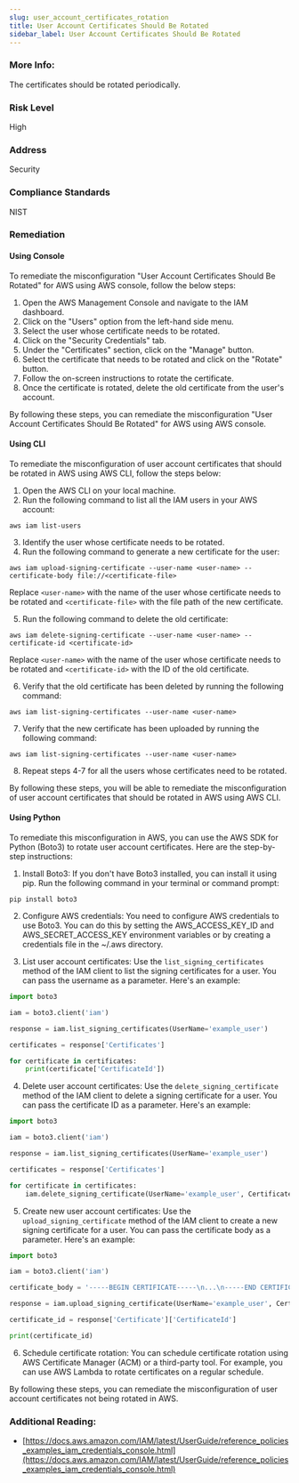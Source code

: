```yaml
---
slug: user_account_certificates_rotation
title: User Account Certificates Should Be Rotated
sidebar_label: User Account Certificates Should Be Rotated
---
```


### More Info:

The certificates should be rotated periodically.

### Risk Level

High

### Address

Security

### Compliance Standards

NIST

### Remediation

#### Using Console

To remediate the misconfiguration "User Account Certificates Should Be Rotated" for AWS using AWS console, follow the below steps:

1. Open the AWS Management Console and navigate to the IAM dashboard.
2. Click on the "Users" option from the left-hand side menu.
3. Select the user whose certificate needs to be rotated.
4. Click on the "Security Credentials" tab.
5. Under the "Certificates" section, click on the "Manage" button.
6. Select the certificate that needs to be rotated and click on the "Rotate" button.
7. Follow the on-screen instructions to rotate the certificate.
8. Once the certificate is rotated, delete the old certificate from the user's account.

By following these steps, you can remediate the misconfiguration "User Account Certificates Should Be Rotated" for AWS using AWS console.

#### Using CLI

To remediate the misconfiguration of user account certificates that should be rotated in AWS using AWS CLI, follow the steps below:

1. Open the AWS CLI on your local machine.
2. Run the following command to list all the IAM users in your AWS account:

```
aws iam list-users
```

3. Identify the user whose certificate needs to be rotated.
4. Run the following command to generate a new certificate for the user:

```
aws iam upload-signing-certificate --user-name <user-name> --certificate-body file://<certificate-file>
```

Replace `<user-name>` with the name of the user whose certificate needs to be rotated and `<certificate-file>` with the file path of the new certificate.

5. Run the following command to delete the old certificate:

```
aws iam delete-signing-certificate --user-name <user-name> --certificate-id <certificate-id>
```

Replace `<user-name>` with the name of the user whose certificate needs to be rotated and `<certificate-id>` with the ID of the old certificate.

6. Verify that the old certificate has been deleted by running the following command:

```
aws iam list-signing-certificates --user-name <user-name>
```

7. Verify that the new certificate has been uploaded by running the following command:

```
aws iam list-signing-certificates --user-name <user-name>
```

8. Repeat steps 4-7 for all the users whose certificates need to be rotated.

By following these steps, you will be able to remediate the misconfiguration of user account certificates that should be rotated in AWS using AWS CLI.

#### Using Python

To remediate this misconfiguration in AWS, you can use the AWS SDK for Python (Boto3) to rotate user account certificates. Here are the step-by-step instructions:

1. Install Boto3: If you don't have Boto3 installed, you can install it using pip. Run the following command in your terminal or command prompt:

```
pip install boto3
```

2. Configure AWS credentials: You need to configure AWS credentials to use Boto3. You can do this by setting the AWS_ACCESS_KEY_ID and AWS_SECRET_ACCESS_KEY environment variables or by creating a credentials file in the ~/.aws directory.

3. List user account certificates: Use the `list_signing_certificates` method of the IAM client to list the signing certificates for a user. You can pass the username as a parameter. Here's an example:

```python
import boto3

iam = boto3.client('iam')

response = iam.list_signing_certificates(UserName='example_user')

certificates = response['Certificates']

for certificate in certificates:
    print(certificate['CertificateId'])
```

4. Delete user account certificates: Use the `delete_signing_certificate` method of the IAM client to delete a signing certificate for a user. You can pass the certificate ID as a parameter. Here's an example:

```python
import boto3

iam = boto3.client('iam')

response = iam.list_signing_certificates(UserName='example_user')

certificates = response['Certificates']

for certificate in certificates:
    iam.delete_signing_certificate(UserName='example_user', CertificateId=certificate['CertificateId'])
```

5. Create new user account certificates: Use the `upload_signing_certificate` method of the IAM client to create a new signing certificate for a user. You can pass the certificate body as a parameter. Here's an example:

```python
import boto3

iam = boto3.client('iam')

certificate_body = '-----BEGIN CERTIFICATE-----\n...\n-----END CERTIFICATE-----'

response = iam.upload_signing_certificate(UserName='example_user', CertificateBody=certificate_body)

certificate_id = response['Certificate']['CertificateId']

print(certificate_id)
```

6. Schedule certificate rotation: You can schedule certificate rotation using AWS Certificate Manager (ACM) or a third-party tool. For example, you can use AWS Lambda to rotate certificates on a regular schedule.

By following these steps, you can remediate the misconfiguration of user account certificates not being rotated in AWS.

### Additional Reading:

- [https://docs.aws.amazon.com/IAM/latest/UserGuide/reference_policies_examples_iam_credentials_console.html](https://docs.aws.amazon.com/IAM/latest/UserGuide/reference_policies_examples_iam_credentials_console.html) 

